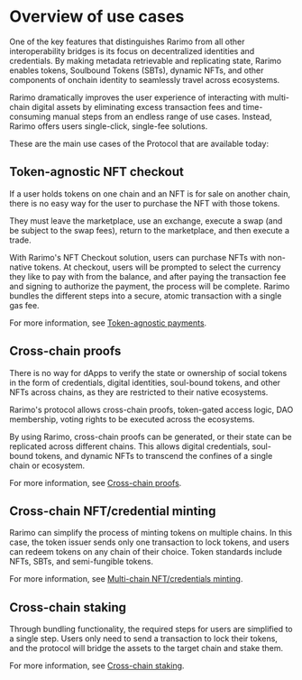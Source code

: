 ---
---

# Overview of use cases

One of the key features that distinguishes Rarimo from all other interoperability bridges is its focus on decentralized identities and credentials.
By making metadata retrievable and replicating state, Rarimo enables tokens, Soulbound Tokens (SBTs), dynamic NFTs, and other components of onchain identity to seamlessly travel across ecosystems.

Rarimo dramatically improves the user experience of interacting with multi-chain digital assets by eliminating excess transaction fees and time-consuming manual steps from an endless range of use cases.
Instead, Rarimo offers users single-click, single-fee solutions.

These are the main use cases of the Protocol that are available today:

## Token-agnostic NFT checkout

If a user holds tokens on one chain and an NFT is for sale on another chain, there is no easy way for the user to purchase the NFT with those tokens.

They must leave the marketplace, use an exchange, execute a swap (and be subject to the swap fees), return to the marketplace, and then execute a trade.

With Rarimo's NFT Checkout solution, users can purchase NFTs with non-native tokens.
At checkout, users will be prompted to select the currency they like to pay with from the balance, and after paying the transaction fee and signing to authorize the payment, the process will be complete.
Rarimo bundles the different steps into a secure, atomic transaction with a single gas fee.

For more information, see [Token-agnostic payments](./use-cases/settlement-integration).

## Cross-chain proofs

There is no way for dApps to verify the state or ownership of social tokens in the form of credentials, digital identities, soul-bound tokens, and other NFTs across chains, as they are restricted to their native ecosystems.

Rarimo's protocol allows cross-chain proofs, token-gated access logic, DAO membership, voting rights to be executed across the ecosystems.

By using Rarimo, cross-chain proofs can be generated, or their state can be replicated across different chains.
This allows digital credentials, soul-bound tokens, and dynamic NFTs to transcend the confines of a single chain or ecosystem.

For more information, see [Cross-chain proofs](./use-cases/cross-chain-proofs).

## Cross-chain NFT/credential minting

Rarimo can simplify the process of minting tokens on multiple chains.
In this case, the token issuer sends only one transaction to lock tokens, and users can redeem tokens on any chain of their choice.
Token standards include NFTs, SBTs, and semi-fungible tokens.

For more information, see [Multi-chain NFT/credentials minting](./use-cases/cross-chain-minting).

## Cross-chain staking

Through bundling functionality, the required steps for users are simplified to a single step.
Users only need to send a transaction to lock their tokens, and the protocol will bridge the assets to the
target chain and stake them.

For more information, see [Cross-chain staking](./use-cases/cross-chain-staking).
